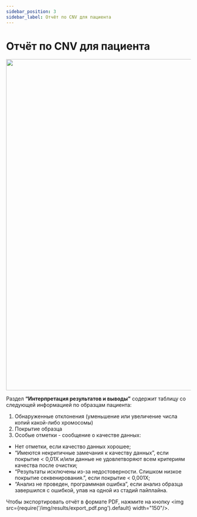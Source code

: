 ```yaml
---
sidebar_position: 3
sidebar_label: Отчёт по CNV для пациента
---
```


# Отчёт по CNV для пациента


<CNVReportLocation location="пациента" />

<p align="center">
<img src={require('/img/rus/34-cnv-report-tab.png').default} width="900"/>
</p>


<CNVReportResult samples="во всех образцах пациента" />

Раздел **“Интерпретация результатов и выводы”** содержит таблицу со следующей информацией по образцам пациента:

1. Обнаруженные отклонения (уменьшение или увеличение числа копий какой-либо хромосомы)
2. Покрытие образца
3. Особые отметки - сообщение о качестве данных:
- Нет отметки, если качество данных хорошее;
- “Имеются некритичные замечания к качеству данных”, если покрытие < 0,01X и/или данные не удовлетворяют всем
критериям качества после очистки;
- “Результаты исключены из-за недостоверности. Слишком низкое покрытие секвенирования.”, если покрытие < 0,001X;
- “Анализ не проведен, программная ошибка”, если анализ образца завершился с ошибкой, упав на одной из стадий
пайплайна.

Чтобы экспортировать отчёт в формате PDF,
нажмите на кнопку <img src={require('/img/results/export_pdf.png').default} width="150"/>.